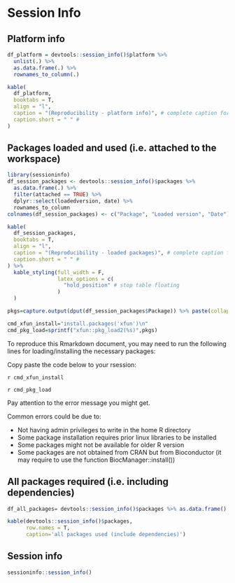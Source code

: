 # Session Info {.tabset}

## Platform info 
```r
df_platform = devtools::session_info()$platform %>% 
  unlist(.) %>% 
  as.data.frame(.) %>% 
  rownames_to_column(.)

kable(
  df_platform,
  booktabs = T, 
  align = "l",
  caption = "(Reproducibility - platform info)", # complete caption for main document
  caption.short = " " # 
)

```

## Packages loaded and used (i.e. attached to the workspace)

```r
library(sessioninfo)
df_session_packages <- devtools::session_info()$packages %>% 
  as.data.frame(.) %>% 
  filter(attached == TRUE) %>% 
  dplyr::select(loadedversion, date) %>% 
  rownames_to_column
colnames(df_session_packages) <- c("Package", "Loaded version", "Date")

kable(
  df_session_packages, 
  booktabs = T, 
  align = "l",
  caption = "(Reproducibility - loaded packages)", # complete caption for main document
  caption.short = " " # 
) %>% 
  kable_styling(full_width = F,
                latex_options = c(
                  "hold_position" # stop table floating
                ) 
  ) 

pkgs=capture.output(dput(df_session_packages$Package)) %>% paste(collapse='')

cmd_xfun_install="install.packages('xfun')\n"
cmd_pkg_load=sprintf("xfun::pkg_load2(%s)",pkgs)

```

To reproduce this Rmarkdown document, you may need to run the following lines
for loading/installing the necessary packages:

Copy paste the code below to your rsession:

`r cmd_xfun_install`

`r cmd_pkg_load`

Pay attention to the error message you might get.

Common errors could be due to:

* Not having admin privileges to write in the home R directory
* Some package installation requires prior linux libraries to be installed
* Some packages might not be available for older R version
* Some packages are not obtained from CRAN but from Bioconductor (it may require to use the function BiocManager::install())

## All packages required (i.e. including dependencies)

```r
df_all_packages= devtools::session_info()$packages %>% as.data.frame() %>% pull(package)

kable(devtools::session_info()$packages,
      row.names = T,
      caption='all packages used (include dependencies)')

```

## Session info 

```r
sessioninfo::session_info()
```